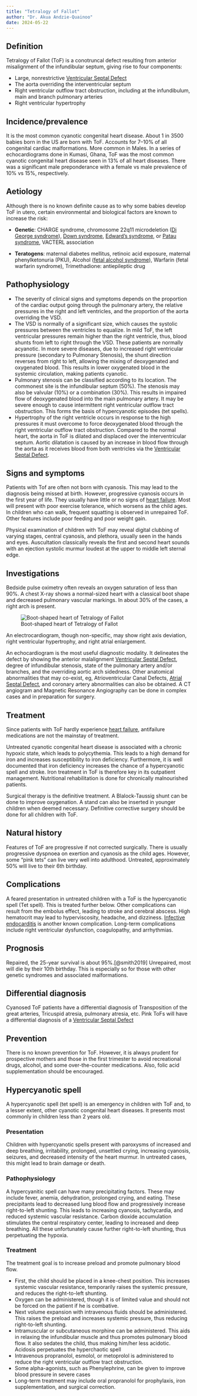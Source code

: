 ```yaml
---
title: "Tetralogy of Fallot"
author: "Dr. Akua Andzie-Quainoo"
date: 2024-05-22
---
```


## Definition

Tetralogy of Fallot (ToF) is a conotruncal defect resulting from anterior misalignment of the
infundibular septum, giving rise to four components:

-   Large, nonrestrictive [Ventricular Septal Defect](cvs-vsd.qmd)
-   The aorta overriding the interventricular septum
-   Right ventricular outflow tract obstruction, including at the infundibulum, main and branch
    pulmonary arteries
-   Right ventricular hypertrophy

## Incidence/prevalence

It is the most common cyanotic congenital heart disease. About 1 in 3500 babies born in the US are born with ToF. Accounts for 7–10% of all congenital cardiac malformations. More common in Males. In a series of echocardiograms done in Kumasi, Ghana, ToF was the most common cyanotic congenital heart disease seen in 13% of all heart diseases. There was a significant male preponderance with a female vs male prevalence of 10% vs 15%, respectively.

## Aetiology

Although there is no known definite cause as to why some babies develop ToF in utero, certain environmental and biological factors are known to increase the risk:

-   **Genetic**: CHARGE syndrome, chromosome 22q11 microdeletion ([Di George
    syndrome](synd-digeorge.qmd)), [Down syndrome](), [Edward's syndrome](synd-edwards.qmd), or
    [Patau syndrome](synd-patau.qmd), VACTERL association

-   **Teratogens**: maternal diabetes mellitus, retinoic acid exposure, maternal phenylketonuria
    (PKU), Alcohol ([fetal alcohol syndrome](synd-fetal-alcohol.qmd)), Warfarin (fetal warfarin
    syndrome), Trimethadione: antiepileptic drug

## Pathophysiology

-   The severity of clinical signs and symptoms depends on the proportion of the cardiac output
    going through the pulmonary artery, the relative pressures in the right and left ventricles, and
    the proportion of the aorta overriding the VSD.
-   The VSD is normally of a significant size, which causes the systolic pressures between the
    ventricles to equalize. In mild ToF, the left ventricular pressures remain higher than the right
    ventricle, thus, blood shunts from left to right through the VSD. These patients are normally
    acyanotic. In more severe diseases, due to increased right ventricular pressure (secondary to
    Pulmonary Stenosis), the shunt direction reverses from right to left, allowing the mixing of
    deoxygenated and oxygenated blood. This results in lower oxygenated blood in the systemic
    circulation, making patients cyanotic.
-   Pulmonary stenosis can be classified according to its location. The commonest site is the
    infundibular septum (50%). The stenosis may also be valvular (10%) or a combination (30%). This
    results in impaired flow of deoxygenated blood into the main pulmonary artery. It may be severe
    enough to cause intermittent right ventricular outflow tract obstruction. This forms the basis
    of hypercyanotic episodes (tet spells).
-   Hypertrophy of the right ventricle occurs in response to the high pressures it must overcome to
    force deoxygenated blood through the right ventricular outflow tract obstruction. Compared to
    the normal heart, the aorta in ToF is dilated and displaced over the interventricular septum.
    Aortic dilatation is caused by an increase in blood flow through the aorta as it receives blood
    from both ventricles via the [Ventricular Septal Defect](cvs-vsd.qmd).

## Signs and symptoms

Patients with Tof are often not born with cyanosis. This may lead to the diagnosis being missed at birth. However, progressive cyanosis occurs in the first year of life. They usually have little or no signs of [heart failure](cvs-heart-failure.qmd). Most will present with poor exercise tolerance, which worsens as the child ages. In children who can walk, frequent squatting is observed in unrepaired ToF. Other features include poor feeding and poor weight gain.

Physical examination of children with ToF may reveal digital clubbing of varying stages, central cyanosis, and plethora, usually seen in the hands and eyes. Auscultation classically reveals the first and second heart sounds with an ejection systolic murmur loudest at the upper to middle left sternal edge.

## Investigations

Bedside pulse oximetry often reveals an oxygen saturation of less than 90%. A chest X-ray shows a normal-sized heart with a classical boot shape and decreased pulmonary vascular markings. In about 30% of the cases, a right arch is present.

![Boot-shaped heart of Tetralogy of Fallot](images/cvs-Tof.jpg){#fig-ToF fig-align="center"}

An electrocardiogram, though non-specific, may show right axis deviation, right ventricular
hypertrophy, and right atrial enlargement.

An echocardiogram is the most useful diagnostic modality. It delineates the defect by showing the anterior malalignment [Ventricular Septal Defect](cvs-vsd.qmd), degree of infundibular stenosis, state of the pulmonary artery and/or branches, and the overriding aortic arch sidedness. Other anatomical abnormalities that may co-exist, eg, Atrioventricular Canal Defects, [Atrial Septal Defect](cvs-asd.qmd), and coronary artery abnormalities can also be obtained. A CT angiogram and Magnetic Resonance Angiography can be done in complex cases and in preparation for surgery.

## Treatment

Since patients with ToF hardly experience [heart failure](cvs-heart-failure.qmd), antifailure medications are not the mainstay of treatment.

Untreated cyanotic congenital heart disease is associated with a chronic hypoxic state, which leads to polycythemia. This leads to a high demand for iron and increases susceptibility to iron deficiency. Furthermore, it is well documented that iron deficiency increases the chance of a hypercyanotic spell and stroke. Iron treatment in ToF is therefore key in its outpatient management. Nutritional rehabilitation is done for chronically malnourished patients.

Surgical therapy is the definitive treatment. A Blalock-Taussig shunt can be done to improve oxygenation. A stand can also be inserted in younger children when deemed necessary. Definitive corrective surgery should be done for all children with ToF.

## Natural history

Features of ToF are progressive if not corrected surgically. There is usually progressive dyspnoea on exertion and cyanosis as the child ages. However, some "pink tets" can live very well into adulthood. Untreated, approximately 50% will live to their 6th birthday.

## Complications

A feared presentation in untreated children with a ToF is the hypercyanotic spell (Tet spell). This is treated further below. Other complications can result from the embolus effect, leading to stroke and cerebral abscess. High hematocrit may lead to hyperviscosity, headache, and dizziness. [Infective endocarditis](cvs-inf-endo.qmd) is another known complication. Long-term complications include right ventricular dysfunction, coagulopathy, and arrhythmias.

## Prognosis

Repaired, the 25-year survival is about 95%.[@smith2019] Unrepaired, most will die by their 10th birthday. This is especially so for those with other genetic syndromes and associated malformations.

## Differential diagnosis

Cyanosed ToF patients have a differential diagnosis of Transposition of the great arteries, Tricuspid atresia, pulmonary atresia, etc. Pink ToFs will have a differential diagnosis of a [Ventricular Septal Defect](cvs-vsd-qmd)

## Prevention

There is no known prevention for ToF. However, it is always prudent for prospective mothers and those in the first trimester to avoid recreational drugs, alcohol, and some over-the-counter medications. Also, folic acid supplementation should be encouraged.

## Hypercyanotic spell

A hypercyanotic spell (tet spell) is an emergency in children with ToF and, to a lesser extent, other cyanotic congenital heart diseases. It presents most commonly in children less than 2 years old.

### Presentation

Children with hypercyanotic spells present with paroxysms of increased and deep breathing, irritability, prolonged, unsettled crying, increasing cyanosis, seizures, and decreased intensity of the heart murmur. In untreated cases, this might lead to brain damage or death.

### Pathophysiology

A hypercyanitic spell can have many precipitating factors. These may include fever, anemia, dehydration, prolonged crying, and eating. These precipitants lead to decreased lung blood flow and progressively increase right-to-left shunting. This leads to increasing cyanosis, tachycardia, and reduced systemic vascular resistance. Carbon dioxide accumulation stimulates the
central respiratory center, leading to increased and deep breathing. All these unfortunately cause further right-to-left shunting, thus perpetuating the hypoxia.

### Treatment

The treatment goal is to increase preload and promote pulmonary blood flow.

-   First, the child should be placed in a knee-chest position. This increases systemic vascular
    resistance, temporarily raises the systemic pressure, and reduces the right-to-left shunting.
-   Oxygen can be administered, though it is of limited value and should not be forced on the patient
    if he is combative.
-   Next volume expansion with intravenous fluids should be administered. This raises the preload
    and increases systemic pressure, thus reducing right-to-left shunting.
-   Intramuscular or subcutaneous morphine can be administered. This aids in relaxing the
    infundibular muscle and thus promotes pulmonary blood flow. It also sedates the child, thus
    making him/her less acidotic. Acidosis perpetuates the hyperchaotic spell
-   Intravenous propranolol, esmolol, or metoprolol is administered to reduce the right ventricular
    outflow tract obstruction.
-   Some alpha-agonists, such as Phenylephrine, can be given to improve blood pressure in severe cases
-   Long-term treatment may include oral propranolol for prophylaxis, iron supplementation, and
    surgical correction.
